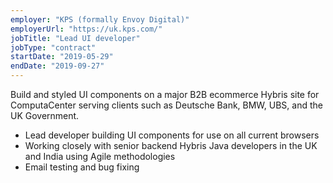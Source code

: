 ```yaml
---
employer: "KPS (formally Envoy Digital)"
employerUrl: "https://uk.kps.com/"
jobTitle: "Lead UI developer"
jobType: "contract"
startDate: "2019-05-29"
endDate: "2019-09-27"
---
```


Build and styled UI components on a major B2B ecommerce Hybris site for ComputaCenter serving clients such as Deutsche Bank, BMW, UBS, and the UK Government.

- Lead developer building UI components for use on all current browsers
- Working closely with senior backend Hybris Java developers in the UK and India using Agile methodologies
- Email testing and bug fixing
